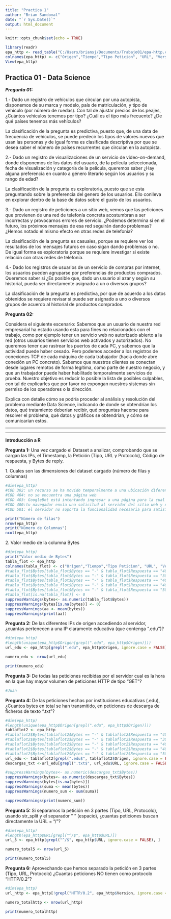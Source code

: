 ```yaml
---
title: "Practica 1"
author: "Brian Sandoval"
date: "`r Sys.Date()`"
output: html_document
---
```


```r
knitr::opts_chunk$set(echo = TRUE)

library(readr) 
epa_http <- read_table("C:/Users/briansj/Documents/Trabajo01/epa-http.csv", col_names = FALSE) 
colnames(epa_http) <- c("Origen","Tiempo","Tipo Peticion", "URL", "Version","Respuesta","Bytes")
View(epa_http)

```

## Practica 01 - Data Science

***Pregunta 01:***

1.- Dado un registro de vehículos que circulan por una autopista, disponemos de su marca y modelo, país de matriculación, y tipo de vehículo (por número de ruedas). Con tal de ajustar precios de los peajes, ¿Cuántos vehículos tenemos por tipo? ¿Cuál es el tipo más frecuente? ¿De qué países tenemos más vehículos?

La clasificación de la pregunta es predictiva, puesto que, de una data de frecuencia de vehículos, se puede predecir los tipos de valores nuevos que usan las personas y de igual forma es clasificada descriptiva por que se desea saber el número de países recurrentes que circulan en la autopista.

2.- Dado un registro de visualizaciones de un servicio de video-on-demand, donde disponemos de los datos del usuario, de la película seleccionada, fecha de visualización y categoría de la película, queremos saber ¿Hay alguna preferencia en cuanto a género literario según los usuarios y su rango de edad?

La clasificación de la pregunta es exploratoria, puesto que se esta preguntando sobre la preferencia del genero de los usuarios. Ello conlleva en explorar dentro de la base de datos sobre el gusto de los usuarios.

3.- Dado un registro de peticiones a un sitio web, vemos que las peticiones que provienen de una red de telefonía concreta acostumbran a ser incorrectas y provocarnos errores de servicio. ¿Podemos determina si en el futuro, los próximos mensajes de esa red seguirán dando problemas? ¿Hemos notado el mismo efecto en otras redes de telefonía?

La clasificación de la pregunta es casuales, porque se requiere ver los resultados de los mensajes futuros en caso sigan dando problemas o no. De igual forma es exploratoria porque se requiere investigar si existe relación con otras redes de telefonía.

4.- Dado los registros de usuarios de un servicio de compras por internet, los usuarios pueden agruparse por preferencias de productos comprados. Queremos saber si ¿Es posible que, dado un usuario al azar y según su historial, pueda ser directamente asignado a un o diversos grupos?

La clasificación de la pregunta es predictiva, por que de acuerdo a los datos obtenidos se requiere revisar si puede ser asignado a uno o diversos grupos de acuerdo al historial de productos comprados.

**Pregunta 02:**

Considera el siguiente escenario: Sabemos que un usuario de nuestra red empresarial ha estado usando esta para fines no relacionados con el trabajo, como por ejemplo tener un servicio web no autorizado abierto a la red (otros usuarios tienen servicios web activados y autorizados). No queremos tener que rastrear los puertos de cada PC, y sabemos que la actividad puede haber cesado. Pero podemos acceder a los registros de conexiones TCP de cada máquina de cada trabajador (hacia donde abre conexión un PC concreto). Sabemos que nuestros clientes se conectan desde lugares remotos de forma legítima, como parte de nuestro negocio, y que un trabajador puede haber habilitado temporalmente servicios de prueba. Nuestro objetivo es reducir lo posible la lista de posibles culpables, con tal de explicarles que por favor no expongan nuestros sistemas sin permiso de los operadores o la dirección.

Explica con detalle cómo se podría proceder al análisis y resolución del problema mediante Data Science, indicando de donde se obtendrían los datos, qué tratamiento deberían recibir, qué preguntas hacerse para resolver el problema, qué datos y gráficos se obtendrían, y cómo se comunicarían estos.

------------------------------------------------------------------------

------------------------------------------------------------------------

**Introducción a R**

**Pregunta 1:** Una vez cargado el Dataset a analizar, comprobando que se cargan las IPs, el Timestamp, la Petición (Tipo, URL y Protocolo), Código de respuesta, y Bytes de reply.

1\. Cuales son las dimensiones del dataset cargado (número de filas y columnas)

```r
#dim(epa_http)
#COD 302: un recurso se ha movido temporalmente a una ubicación diferente a la que se está accediendo
#COD 404: no se encuentra una página web
#COD 403: GoogleBot está intentando ingresar a una página para la cual no tiene permisos
#COD 400:tu navegador envía una solicitud al servidor del sitio web y el servidor no puede procesar o reconocer la solicitud
#COD 501: el servidor no soporta la funcionalidad necesaria para satisfacer la solicitud

print("Nùmero de filas")
nrow(epa_http)
print("Nùmero de Columnas")
ncol(epa_http)
```

2\. Valor medio de la columna Bytes
```r
#dim(epa_http)
print("Valor medio de Bytes")
tabla_flot <- epa_http
colnames(tabla_flot) <- c("Origen","Tiempo","Tipo Peticion", "URL", "Version","Respuesta","Bytes")
#tabla_flot$Bytes[tabla_flot$Bytes == "-" & tabla_flot$Respuesta == "404"] <- 0
#tabla_flot$Bytes[tabla_flot$Bytes == "-" & tabla_flot$Respuesta == "302"] <- 1
#tabla_flot$Bytes[tabla_flot$Bytes == "-" & tabla_flot$Respuesta == "400"] <- 2
#tabla_flot$Bytes[tabla_flot$Bytes == "-" & tabla_flot$Respuesta == "403"] <- 2
#tabla_flot$Bytes[tabla_flot$Bytes == "-" & tabla_flot$Respuesta == "501"] <- 100
#tabla_flot[is.na(tabla_flot)] <- 0
suppressWarnings(bytes<- as.numeric(tabla_flot$Bytes))
suppressWarnings(bytes[is.na(bytes)] <- 0)
suppressWarnings(aa <- mean(bytes))
suppressWarnings(print(aa))
```

**Pregunta 2:** De las diferentes IPs de origen accediendo al servidor, ¿cuantas pertenecen a una IP claramente educativa (que contenga ".edu")?
```r
#dim(epa_http)
#length(unique(epa_http$Origen[grepl(".edu", epa_http$Origen)]))
url_edu <- epa_http[grepl(".edu", epa_http$Origen, ignore.case = FALSE), ]

numero_edu <- nrow(url_edu)

print(numero_edu)
```

**Pregunta 3:** De todas las peticiones recibidas por el servidor cual es la hora en la que hay mayor volumen de peticiones HTTP de tipo "GET"?
```r
#Juan
```

**Pregunta 4:** De las peticiones hechas por instituciones educativas (.edu), ¿Cuantos bytes en total se han transmitido, en peticiones de descarga de ficheros de texto ".txt"?
```r
#dim(epa_http)
#length(unique(epa_http$Origen[grepl(".edu", epa_http$Origen)]))
tablaflot2 <- epa_http
#tablaflot2$Bytes[tablaflot2$Bytes == "-" & tablaflot2$Respuesta == "404"] <- 0
#tablaflot2$Bytes[tablaflot2$Bytes == "-" & tablaflot2$Respuesta == "302"] <- 1
#tablaflot2$Bytes[tablaflot2$Bytes == "-" & tablaflot2$Respuesta == "400"] <- 2
#tablaflot2$Bytes[tablaflot2$Bytes == "-" & tablaflot2$Respuesta == "403"] <- 2
#tablaflot2$Bytes[tablaflot2$Bytes == "-" & tablaflot2$Respuesta == "501"] <- 100
url_edu <- tablaflot2[grepl(".edu$", tablaflot2$Origen, ignore.case = FALSE), ]
descargas_txt <-url_edu[grepl(".txt$", url_edu$URL, ignore.case = FALSE), ]

#suppressWarnings(bytes<- as.numeric(descargas_txt$Bytes))
suppressWarnings(bytes<- as.numeric(descargas_txt$Bytes))
suppressWarnings(bytes[is.na(bytes)])
suppressWarnings(suma <- mean(bytes))
suppressWarnings(numero_sum <- sum(suma))

suppressWarnings(print(numero_sum))
```

**Pregunta 5:** Si separamos la petición en 3 partes (Tipo, URL, Protocolo), usando str_split y el separador " " (espacio), ¿cuantas peticiones buscan directamente la URL = "/"?
```r
#dim(epa_http)
#length(epa_http$URL[grepl("^/$", epa_http$URL)])
url_5 <- epa_http[grepl("^/$", epa_http$URL, ignore.case = FALSE), ]

numero_total5 <- nrow(url_5)

print(numero_total5)
```

**Pregunta 6:** Aprovechando que hemos separado la petición en 3 partes (Tipo, URL, Protocolo) ¿Cuantas peticiones NO tienen como protocolo "HTTP/0.2"?
```r
#dim(epa_http)
url_http <- epa_http[!grepl("HTTP/0.2", epa_http$Version, ignore.case = FALSE), ]

numero_totalhttp <- nrow(url_http)

print(numero_totalhttp)
```
